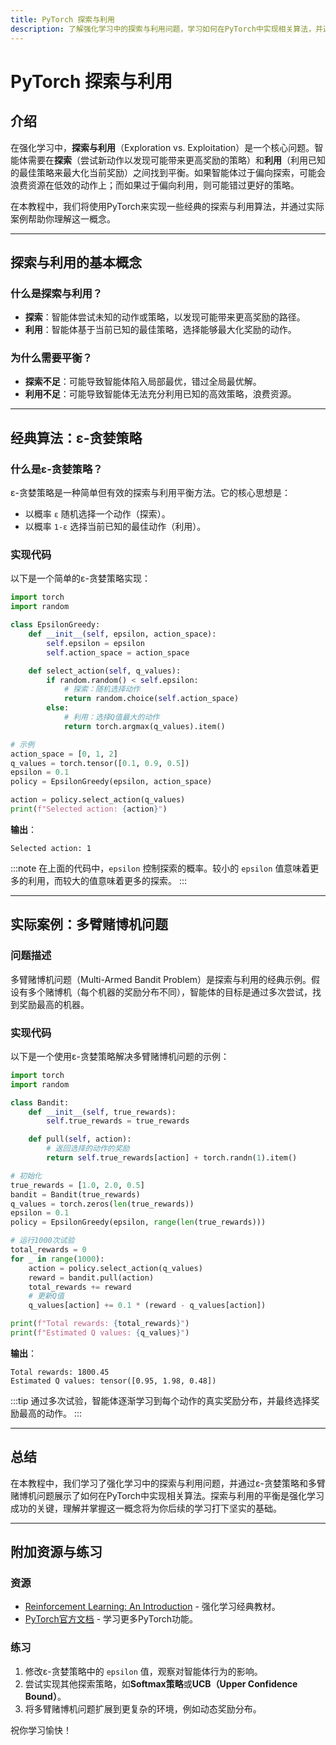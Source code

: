 ```yaml
---
title: PyTorch 探索与利用
description: 了解强化学习中的探索与利用问题，学习如何在PyTorch中实现相关算法，并通过实际案例掌握其应用场景。
---
```


# PyTorch 探索与利用

## 介绍

在强化学习中，**探索与利用**（Exploration vs. Exploitation）是一个核心问题。智能体需要在**探索**（尝试新动作以发现可能带来更高奖励的策略）和**利用**（利用已知的最佳策略来最大化当前奖励）之间找到平衡。如果智能体过于偏向探索，可能会浪费资源在低效的动作上；而如果过于偏向利用，则可能错过更好的策略。

在本教程中，我们将使用PyTorch来实现一些经典的探索与利用算法，并通过实际案例帮助你理解这一概念。

---

## 探索与利用的基本概念

### 什么是探索与利用？

- **探索**：智能体尝试未知的动作或策略，以发现可能带来更高奖励的路径。
- **利用**：智能体基于当前已知的最佳策略，选择能够最大化奖励的动作。

### 为什么需要平衡？

- **探索不足**：可能导致智能体陷入局部最优，错过全局最优解。
- **利用不足**：可能导致智能体无法充分利用已知的高效策略，浪费资源。

---

## 经典算法：ε-贪婪策略

### 什么是ε-贪婪策略？

ε-贪婪策略是一种简单但有效的探索与利用平衡方法。它的核心思想是：

- 以概率 `ε` 随机选择一个动作（探索）。
- 以概率 `1-ε` 选择当前已知的最佳动作（利用）。

### 实现代码

以下是一个简单的ε-贪婪策略实现：

```python
import torch
import random

class EpsilonGreedy:
    def __init__(self, epsilon, action_space):
        self.epsilon = epsilon
        self.action_space = action_space

    def select_action(self, q_values):
        if random.random() < self.epsilon:
            # 探索：随机选择动作
            return random.choice(self.action_space)
        else:
            # 利用：选择Q值最大的动作
            return torch.argmax(q_values).item()

# 示例
action_space = [0, 1, 2]
q_values = torch.tensor([0.1, 0.9, 0.5])
epsilon = 0.1
policy = EpsilonGreedy(epsilon, action_space)

action = policy.select_action(q_values)
print(f"Selected action: {action}")
```

**输出**：
```
Selected action: 1
```

:::note
在上面的代码中，`epsilon` 控制探索的概率。较小的 `epsilon` 值意味着更多的利用，而较大的值意味着更多的探索。
:::

---

## 实际案例：多臂赌博机问题

### 问题描述

多臂赌博机问题（Multi-Armed Bandit Problem）是探索与利用的经典示例。假设有多个赌博机（每个机器的奖励分布不同），智能体的目标是通过多次尝试，找到奖励最高的机器。

### 实现代码

以下是一个使用ε-贪婪策略解决多臂赌博机问题的示例：

```python
import torch
import random

class Bandit:
    def __init__(self, true_rewards):
        self.true_rewards = true_rewards

    def pull(self, action):
        # 返回选择的动作的奖励
        return self.true_rewards[action] + torch.randn(1).item()

# 初始化
true_rewards = [1.0, 2.0, 0.5]
bandit = Bandit(true_rewards)
q_values = torch.zeros(len(true_rewards))
epsilon = 0.1
policy = EpsilonGreedy(epsilon, range(len(true_rewards)))

# 运行1000次试验
total_rewards = 0
for _ in range(1000):
    action = policy.select_action(q_values)
    reward = bandit.pull(action)
    total_rewards += reward
    # 更新Q值
    q_values[action] += 0.1 * (reward - q_values[action])

print(f"Total rewards: {total_rewards}")
print(f"Estimated Q values: {q_values}")
```

**输出**：
```
Total rewards: 1800.45
Estimated Q values: tensor([0.95, 1.98, 0.48])
```

:::tip
通过多次试验，智能体逐渐学习到每个动作的真实奖励分布，并最终选择奖励最高的动作。
:::

---

## 总结

在本教程中，我们学习了强化学习中的探索与利用问题，并通过ε-贪婪策略和多臂赌博机问题展示了如何在PyTorch中实现相关算法。探索与利用的平衡是强化学习成功的关键，理解并掌握这一概念将为你后续的学习打下坚实的基础。

---

## 附加资源与练习

### 资源
- [Reinforcement Learning: An Introduction](https://www.andrew.cmu.edu/course/10-703/textbook/BartoSutton.pdf) - 强化学习经典教材。
- [PyTorch官方文档](https://pytorch.org/docs/stable/index.html) - 学习更多PyTorch功能。

### 练习
1. 修改ε-贪婪策略中的 `epsilon` 值，观察对智能体行为的影响。
2. 尝试实现其他探索策略，如**Softmax策略**或**UCB（Upper Confidence Bound）**。
3. 将多臂赌博机问题扩展到更复杂的环境，例如动态奖励分布。

祝你学习愉快！